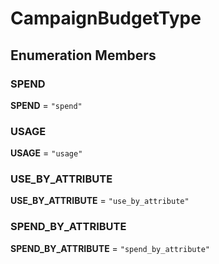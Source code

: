 
# CampaignBudgetType

## Enumeration Members

### SPEND

 **SPEND** = `"spend"`

### USAGE

 **USAGE** = `"usage"`

### USE\_BY\_ATTRIBUTE

 **USE\_BY\_ATTRIBUTE** = `"use_by_attribute"`

### SPEND\_BY\_ATTRIBUTE

 **SPEND\_BY\_ATTRIBUTE** = `"spend_by_attribute"`
